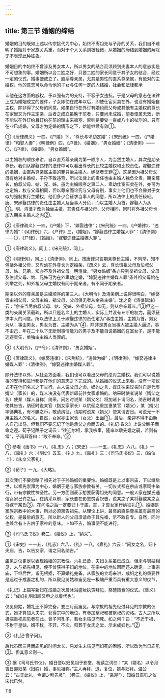 ```yaml
---
---
---
```

title: 第三节 婚姻的缔结
---



婚姻的目的既如上述以传宗接代为中心，始终不离祖先与子孙的关系，我们自不难明了婚姻对于家族关系重，而对于个人关系则极轻微，从婚姻的缔结到婚姻的解除无不表现此种征象。

婚姻目的中始终不曾涉及男女本人，所以男女的结合而须顾到夫妻本人的意志实是不可想象的事。婚姻所以合二姓之好，只要二姓的家长同意于其子女的结合，经过一定的仪式，婚事便成立了。直系尊亲属，尤其是男性的直系尊亲属，有绝对的主婚权。他的意志可以命令他的子女与任何一定的人结婚，社会和法律都承

认他在这方面的威权，予以强有力的支持，不容子女违抗。于是父母的意志在法律上成为婚姻成立的要件，子女即使在成年以后，即使仕宦买卖在外，也没有婚姻自主权，除非得了父母的同意。如果自行在外订有婚约而父母或其他有主婚权的尊长在家里又为作主定亲，后者之成立虽晚于前者，只要尚未成婚，前者便属无效，断不能以在外订约且订约在前的理由来搪塞，否则是要受一百或八十的杖刑的。只有在业已成婚，父母才为定婚的情形之下，始能继续有效①。

①《唐律疏义》一四，《户婚》下，“尊长与卑幼定婚”；《宋刑统》一四，（户婚律》“和娶人妻”；《明律例》四，《户律》，《婚姻》，“男女婚姻”；《清律例》——〇，《户律》，《婚姻》，“男女婚姻”。

以主婚权的顺序来讲，自以直系尊亲属为第一顺序人，为当然主婚人，其次是期亲尊长。我们从嫁娶违律的法律中可以看出尊长的比较主婚权和比较责任。嫁娶违律的婚姻，由直系尊亲属主婚的罪只坐主婚人，嫁娶者无罪②，这是因为祖父母父母有绝对主婚权，子孙不敢违背，所以法律上的责任也由主婚人独负全责。期亲尊长，伯叔父母、姑、兄、姊，虽为主婚顺序之第二人，卑幼仕宦买卖在外，亦可为之定婚，权与父母相同，但以尊亲而论究与父母有别，事实上他们也不会像对子女似的强制执行主婚权，他们多少会征求当事人的同意，所以法律上的责任较轻。唐、宋嫁娶违律的责任由主婚人及当事人分负，而以主婚人为首，嫁娶人为从①。明、清律才改为独坐主婚，其责任与祖父母、父母相同，同时将外祖父母也加入期亲主婚人之内②。

②《唐律疏义》一四，《户婚》下，“嫁娶违律”；《宋刑统》一四。《户婚律》，“违律为婚”：《明律例》六，《户律》三，《婚姻》，“嫁娶违律主婚媒人罪”：《清律例》——〇，《户律》，《婚姻》，“嫁娶违律主婚媒人罪”。

①《唐律疏义》，同上；《宋刑统》，同上。

②《明律例》，同上；《清律例》，同上。按唐律只言期亲尊长主婚，不列举，知不包括外祖父母，又卑幼在外尊长为定婚条，《疏义》云，尊长谓祖父母及伯叔父母、姑、兄弟，知亦不及外祖父母。明清律，“男女婚姻”条亦只列举祖父母、父母及伯叔父母、姑、兄姊可为在外卑幼定婚，“嫁娶违律主婚媒人罪”条外祖父母始在列举之列，知外祖父母主婚权有同于期亲者，有不同于期亲者。

期亲以外的尊亲属是主婚顺序的第三人。《大明令》及清条例上说得很明白，“嫁娶皆由祖父母、父母主婚，祖父母、父母俱无者从余亲主婚”。沈之奇《清律辑注》云：“余亲当尽伯叔父母、姑、兄姊、外祖父母，如无，则从余亲尊长。”③但这一类的亲属关系最疏，所以只是名义上的主婚人，实际上并没有专断的权力，而须征求本人的同意。所以法律上关于嫁娶违律的责任定为“事由主婚，主婚为首，男女为从；事由男女，男女为首，主婚为从”④，除非是男女当事人被主婚人逼迫，事不由己，年在二十以下无断制事情能力的男子及不能自说婚姻的在室女子，是不能逃避责任，单独由主婚人当罪的。

③《大明令》，《户令》；《清律例》，“男女婚姻”。

④《唐律疏义》，《嫁娶违律》：《宋荆统》，“违律为婚”；《明律例》，“嫁娶违律主婚媒人罪”：《清律例》，“嫁娶违律主婚媒人罪”。

除开法律以外，从社会方面看，我们也可以看出父母的绝对主婚权。我们可以说婚事的安排和进行都是在他们的意志之下完成的。从婚姻的仪式上来看，没有一项仪式不在他们名义之下举行。古人说父母之命、媒妁之言，媒氏往来议亲时自是代表婿父（家长）的，媒人决没有代表新郎前往女家求婚的。纳采时使者说某（婿父之名）使某（媒人自称）纳采，问名时说某（婿父名）将加诸卜请问名，纳吉时说某使其告吉，纳征时说某官（指女家家长）以伉俪之重加惠某官（婿父），某（婿父）率循典礼，有不腆之币，敢请纳征，请期时说某（婿父）使某请吉日。可说无一不用主婚人的名义。自然，女家亦由家长（女父）出面①。最后，亲迎不得不由新人自己出马，但我们不要忘记了他是承父之命而去的。《礼记·昏义》上说父醮子而命之迎。荀子记醮子之词云：“往迎尔相，承我宗事，隆率以敬先妣之嗣，若则有常”，子再拜答曰：“敢不奉命。”②

① 参看《唐书》一八，《礼志》八；《宋史》——一五，《礼志》六八，《礼》一八，《嘉礼》六：《明史》五五，《礼》九，《嘉礼》三：《司马氏书仪》三，《婚仪上》：《朱文公家礼）。

②《荀子》一九，《大略》。

其次我们不要忽略了祖先对于子孙婚姻的重要性。婚姻既是上以事宗庙，下以继后世，以祖先崇拜为中心，婚姻于是与家族宗教有关，一切仪式都在宗庙或家祠中举行，带有宗教性神圣性。另一方面则表示想要获得祖先的同意。一般人家在媒氏通信女家已许之后，在纳采以前，家长要在影堂焚香祝告，说某之子某将娶或某之女将嫁于某氏③。在问名之后一定要归卜于庙，吉，才告女家行纳征礼①。婚姻是家族宗教中的大事，所以必须禀告祖先。从理论上讲，最高的直系尊亲属有最高的父权，是最后的意志，所以新人的父母须请命于其先祖，示不敢自专。自然，同时也兼含有卜吉凶于家神的意味。卜如不吉，婚事便不能进行。

③《司马氏书仪》卷三，《婚仪》上，“纳采”。

①《宋史》一一五，《礼志》六八，《礼》一八，《嘉礼》六云：“问女之名，归卜夫庙，吉，以告女家，谓之问名纳吉。”

庙见之仪更足以表现婚姻的宗教性。六礼已备，夫妇关系虽已成立，但未与舅姑相见，未与祖先相见，便不曾获得子妇的地位，在宗中的地位因而还未确定。上事宗庙，下继后世，皆无根据，不算婚礼完备。从家族的立场来讲，成妇之礼的重要性是远过于成妻之礼的，所以觐见舅姑和庙见是一极端严重而具有重大意义的仪节。

《礼记》上描写新妇在成婚之次晨沐浴盛妆执贽拜见，祭醴馈食的仪式。《昏义》云：“成妇礼明妇顺又申之以着代也”。

仅见舅姑，婚礼还不算完备，要三月而庙见，与宗族的祖先经过拜见的宗教的仪式，她才算加入夫宗，获得宗中的地位，有参加祭祀和被祭祀的资格。古人之所以极端重视庙见者在此。曾子问孔子，若女未庙见而死。如之何？曰：“不迁于祖，不柎于皇姑，婿不杖，不菲，不次，归葬于女氏之堂，示未成妇也。”②

②《礼记·曾子问》。

后代虽因三月而庙见的时间太长，易发生未庙见而妇死的困惑，所以改为当日庙见③。但其意义则一。

③ 据《司马氏书仪》，婚日便以妇见祖于影堂，祝读之词曰：“某（婿名）以令月吉日迎妇某（妇姓）婚，事见祖称。”主人再拜，退，复位，婿与妇拜。温公云：“古无此礼，今谓之拜先灵”，（卷三，《婚仪》上，“亲迎”），知婚日庙见之仪宋代已然。

118